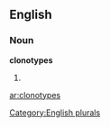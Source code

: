 ==English==

===Noun===
'''clonotypes'''

# {{plural of|[[clonotype]]}}

[[Category:English plurals]]

[[ar:clonotypes]]